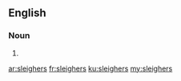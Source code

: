 ==English==

===Noun===
{{head|en}}

# {{plural of|sleigher}}

[[ar:sleighers]]
[[fr:sleighers]]
[[ku:sleighers]]
[[my:sleighers]]